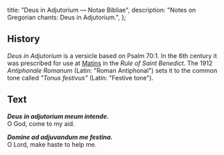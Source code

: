   title: "Deus in Adjutorium — Notae Bibliae",
  description: "Notes on Gregorian chants: Deus in Adjutorium.",
};

<Initial text="Deus in Adjutorium" />

## History

*Deus in Adjutorium* is a versicle based on Psalm 70:1. In the 6th century it was prescribed for use at [Matins](/liturgy/rites/liturgy-of-the-hours-benedictine-rite#matins) in the *Rule of Saint Benedict*. The 1912 *Antiphonale Romanum* (Latin: "Roman Antiphonal") sets it to the common tone called *"Tonus festivus"* (Latin: "Festive tone").

## Text

***Deus in adjutorium meum intende.***<br/>
O God, come to my aid.

***Domine ad adjuvandum me festina.***<br/>
O Lord, make haste to help me.
